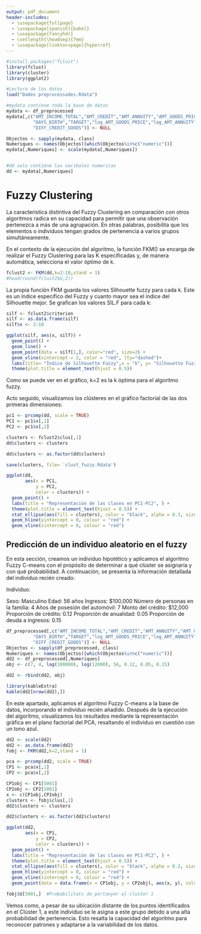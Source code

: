 ---
output: pdf_document
header-includes:
  - \usepackage{fullpage} 
  - \usepackage[spanish]{babel}
  - \usepackage{fancyhdr}
  - \setlength{\headsep}{7mm} 
  - \usepackage[linktoc=page]{hyperref}
---

```{=tex}
\setlength{\headheight}{13.6pt}
\setlength{\topmargin}{-10mm}

\rhead{Minería de Datos}
\lhead{Entrega D3}
```
\pagestyle{fancy}
```{=tex}
\cfoot{\thepage}
\setcounter{page}{5}
```

```{r}
#install.packages("fclust")
library(fclust)
library(cluster)
library(ggplot2)
```

```{r, include=FALSE}
#Lectura de los datos
load("Dades preprocessades.Rdata")

#mydata contiene toda la base de datos
mydata <- df_preprocessed
mydata[,c("AMT_INCOME_TOTAL","AMT_CREDIT","AMT_ANNUITY","AMT_GOODS_PRICE",
          "DAYS_BIRTH","TARGET","log_AMT_GOODS_PRICE","log_AMT_ANNUITY",
          "DIFF_CREDIT_GOODS")] <- NULL

Objectos <- sapply(mydata, class)
Numeriques <- names(Objectos)[which(Objectos%in%c("numeric"))]
mydata[,Numeriques] <- scale(mydata[,Numeriques])


#dd solo contiene las varibales numericas
dd <- mydata[,Numeriques]
```

# Fuzzy Clustering

La característica distintiva del Fuzzy Clustering en comparación con otros algoritmos radica en su capacidad para permitir que una observación pertenezca a más de una agrupación. En otras palabras, posibilita que los elementos o individuos tengan grados de pertenencia a varios grupos simultáneamente.

En el contexto de la ejecución del algoritmo, la función FKM() se encarga de realizar el Fuzzy Clustering para las K especificadas y, de manera automática, selecciona el valor óptimo de k.

```{r, include=FALSE}
fclust2 <- FKM(dd,k=2:10,stand = 1)
#head(round(fclust2$U,2))
```


La propia función FKM guarda los valores Silhouette fuzzy para cada k. Este es un índice específico del Fuzzy y cuanto mayor sea el índice del Silhouette mejor. Se grafican los valores SIL.F para cada k:

```{r}
silf <- fclust2$criterion
silf <- as.data.frame(silf)
silf$x <- 2:10

ggplot(silf, aes(x, silf)) +
  geom_point() +
  geom_line() +
  geom_point(data = silf[1,], color="red", size=2) +
  geom_vline(xintercept = 2, color = "red", lty="dashed")+
  labs(title= "Índice de Silhouette Fuzzy",x = "k", y= "Silhouette Fuzzy") +
  theme(plot.title = element_text(hjust = 0.5))
```

Como se puede ver en el gráfico, k=2 es la k óptima para el algoritmo fuzzy.

Acto seguido, visualizamos los clústeres en el gráfico factorial de las dos primeras dimensiones:

```{r, include=FALSE}
pc1 <- prcomp(dd, scale = TRUE)
PC1 <- pc1$x[,1]
PC2 <- pc1$x[,2]

clusters <- fclust2$clus[,1]
dd$clusters <- clusters

dd$clusters <- as.factor(dd$clusters)
```

```{r}
save(clusters, file= 'clust_fuzzy.Rdata')
```

```{r,warning=FALSE}
ggplot(dd, 
       aes(x = PC1, 
           y = PC2, 
           color = clusters)) +
  geom_point() +
  labs(title = "Representación de las clases en PC1-PC2", ) +
  theme(plot.title = element_text(hjust = 0.5)) +
  stat_ellipse(aes(fill = clusters), color = "black", alpha = 0.3, size=1) +
  geom_hline(yintercept = 0, colour = "red") +
  geom_vline(xintercept = 0, colour = "red")
```


## Predicción de un individuo aleatorio en el fuzzy 


En esta sección, creamos un individuo hipotético y aplicamos el algoritmo Fuzzy C-means con el propósito de determinar a qué clúster se asignaría y con qué probabilidad. A continuación, se presenta la información detallada del individuo recién creado:

Individuo:

Sexo: Masculino
Edad: 56 años
Ingresos: $100,000
Número de personas en la familia: 4
Años de posesión del automóvil: 7
Monto del crédito: $12,000
Proporción de crédito: 0.12
Proporción de anualidad: 0.05
Proporción de deuda a ingresos: 0.15

```{r,include=FALSE}
df_preprocessed[,c("AMT_INCOME_TOTAL","AMT_CREDIT","AMT_ANNUITY","AMT_GOODS_PRICE",
          "DAYS_BIRTH","TARGET","log_AMT_GOODS_PRICE","log_AMT_ANNUITY",
          "DIFF_CREDIT_GOODS")] <- NULL
Objectos <- sapply(df_preprocessed, class)
Numeriques <- names(Objectos)[which(Objectos%in%c("numeric"))]
dd2 <- df_preprocessed[,Numeriques]
obj <- c(7, 4, log(100000), log(12000), 56, 0.12, 0.05, 0.15)

dd2 <- rbind(dd2, obj)
```

```{r}
library(kableExtra)
kable(dd2[nrow(dd2),])
```

En este apartado, aplicamos el algoritmo Fuzzy C-means a la base de datos, incorporando el individuo recién añadido. Después de la ejecución del algoritmo, visualizamos los resultados mediante la representación gráfica en el plano factorial del PCA, resaltando el individuo en cuestión con un tono azul.

```{r,inlcude}
dd2 <- scale(dd2)
dd2 <- as.data.frame(dd2)
fobj <- FKM(dd2,k=2,stand = 1)
```

```{r, include=FALSE}
pca <- prcomp(dd2, scale = TRUE)
CP1 <- pca$x[,1]
CP2 <- pca$x[,2]

CP1obj <- CP1[5001]
CP2obj <- CP2[5001]
x <- c(CP1obj,CP2obj)
clusters <- fobj$clus[,1]
dd2$clusters <- clusters

dd2$clusters <- as.factor(dd2$clusters)
```

```{r,warning=FALSE}
ggplot(dd2, 
       aes(x = CP1, 
           y = CP2, 
           color = clusters)) +
  geom_point() +
  labs(title = "Representación de las clases en PC1-PC2", ) +
  theme(plot.title = element_text(hjust = 0.5)) +
  stat_ellipse(aes(fill = clusters), color = "black", alpha = 0.3, size=1) +
  geom_hline(yintercept = 0, colour = "red") +
  geom_vline(xintercept = 0, colour = "red") +
  geom_point(data = data.frame(x = CP1obj, y = CP2obj), aes(x, y), color = "blue", size = 3)
```


```{r,include=FALSE}
fobj$U[5001,]  #Probabilitats de pertanyer al cluster 1
```


Vemos como, a pesar de su ubicación distante de los puntos identificados en el Clúster 1, a este individuo se le asigna a este grupo debido a una alta probabilidad de pertenencia. Esto resalta la capacidad del algoritmo para reconocer patrones y adaptarse a la variabilidad de los datos.



